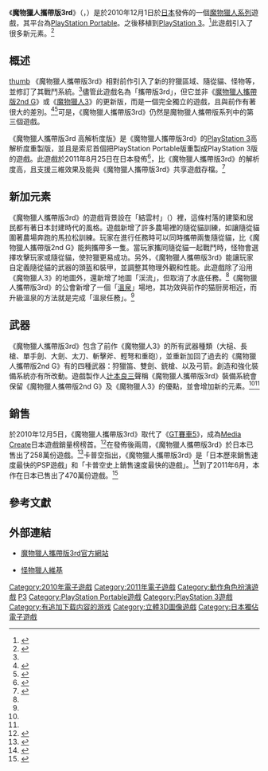 {{noteTA
| G1=Games
}}
{{Infobox VG
| title        = 魔物獵人攜帶版3rd
| japanese     = モンスターハンターポータブル3rd
| english      = Monster Hunter Portable 3rd
| image = File:Monster Hunter Portable 3rd.png
| caption      = 遊戲日本版封面
| developer    = [[卡普空|卡普空]]
| publisher    = 卡普空
| designer     =
| series       = [[魔物獵人系列|魔物獵人系列]]
| engine       = 
| released     = '''PlayStation Portable'''{{Vgrelease|JP|2010年12月1日}}'''PlayStation 3'''{{Vgrelease|JP|2011年8月25日}}
| genre        = [[動作角色扮演遊戲|動作角色扮演]]
| modes        = [[單人遊戲|單人]]，[[多人遊戲|多人]]
| platforms    = [[PlayStation_Portable|PlayStation Portable]]、[[PlayStation_3|PlayStation 3]]
}}

《'''魔物獵人攜帶版3rd'''》（{{lang-ja|モンスターハンターポータブル3rd}}，{{lang en|Monster Hunter Portable 3rd}}）是於2010年12月1日於[[日本|日本]]發佈的一個[[魔物獵人系列|魔物獵人系列]]遊戲，其平台為[[PlayStation_Portable|PlayStation Portable]]。之後移植到[[PlayStation_3|PlayStation 3]]。<ref name="PS3">{{cite web|url=http://www.andriasang.com/e/blog/2011/05/22/monster_hunter_ps3/|title=3D Monster Hunter Set For PS3|publisher=Andriasang.com|date=|accessdate=2013-03-30|archiveurl=https://archive.is/20120721162502/http://andriasang.com/comvrr/monster_hunter_ps3/|archivedate=2012-07-21|deadurl=yes}}</ref>此遊戲引入了很多新元素。<ref name="siliconera.com">{{cite web|author=By Spencer . March 16, 2010 . 12:51am |url=http://www.siliconera.com/2010/03/16/monster-hunter-portable-3rd-announced-for-psp/ |title=Monster Hunter Portable 3rd Announced For PSP [Update |publisher=Siliconera |date=2010-03-16 |accessdate=2012-02-17}}</ref>

==概述==
[[檔案:Monster_Hunter_Portable_3rd_gameplay.png|thumb]]
《魔物獵人攜帶版3rd》相對前作引入了新的狩獵區域、隨從貓、怪物等，並修訂了其戰鬥系統。<ref name="siliconera.com"/>儘管此遊戲名為「攜帶版3rd」，但它並非《[[魔物獵人攜帶版2nd_G|魔物獵人攜帶版2nd G]]》或《[[魔物獵人3|魔物獵人3]]》的更新版，而是一個完全獨立的遊戲，且與前作有著很大的差別。<ref name="andriasang.com">{{cite web|url=http://www.andriasang.com/e/blog/2010/03/17/monster_hunter_freedom_3_preview/|title=All About Monster Hunter Freedom 3|publisher=Andriasang.com|date=|accessdate=2013-03-30|archiveurl=https://archive.is/20120721100953/http://andriasang.com/comif1/monster_hunter_freedom_3_preview/|archivedate=2012-07-21|deadurl=yes}}</ref><ref name="psphyper.com">{{cite web |url=http://www.psphyper.com/psp/monster-hunter-portable-3rd-fresher-bigger-monster-hunting-experience/ |title=Monster Hunter Portable 3rd: Fresher & Bigger Monster Hunting Experience |publisher=PSPHyper |date=2010-03-28 |accessdate=2013-03-30 |archive-url=https://web.archive.org/web/20120317234130/http://www.psphyper.com/psp/monster-hunter-portable-3rd-fresher-bigger-monster-hunting-experience/ |archive-date=2012-03-17 |dead-url=yes }}</ref>可是，《魔物獵人攜帶版3rd》仍然是魔物獵人攜帶版系列中的第三個遊戲。

《魔物獵人攜帶版3rd 高解析度版》是《魔物獵人攜帶版3rd》的[[PlayStation_3|PlayStation 3]]高解析度重製版，並且是索尼首個把PlayStation Portable版重製成PlayStation 3版的遊戲。此遊戲於2011年8月25日在日本發佈<ref>{{cite web |url=http://www.andriasang.com/e/blog/2011/06/02/mhp3rd_hd_date_set/ |title=Monster Hunter Portable 3rd HD Dated and Priced |author=Anoop Gantayat |date=2011-06-02 |publisher=Andriasang |accessdate=2013-03-30 |archiveurl=https://archive.is/20120721200057/http://andriasang.com/comw0k/mhp3rd_hd_date_set/ |archivedate=2012-07-21 |deadurl=yes }}</ref>，比《魔物獵人攜帶版3rd》的解析度高，且支援三維效果及能與《魔物獵人攜帶版3rd》共享遊戲存檔。<ref>{{cite web |url=http://www.andriasang.com/e/blog/2011/05/22/monster_hunter_ps3/ |title=3D Monster Hunter Set For PS3 |author=Anoop Gantayat |date=2011-05-22 |publisher=Andriasang |accessdate=2013-03-30 |archiveurl=https://archive.is/20120721162502/http://andriasang.com/comvrr/monster_hunter_ps3/ |archivedate=2012-07-21 |deadurl=yes }}</ref>

==新加元素==
《魔物獵人攜帶版3rd》的遊戲背景設在「結雲村」（{{lang|ja|ユクモ村}}）裡，這條村落的建築和居民都有著日本封建時代的風格。遊戲新增了許多農場裡的隨從貓訓練，如讓隨從貓圍著農場奔跑的馬拉松訓練。玩家在進行任務時可以同時攜帶兩隻隨從貓，比《魔物獵人攜帶版2nd G》能夠攜帶多一隻。當玩家攜同隨從貓一起戰鬥時，怪物會選擇攻擊玩家或隨從貓，使狩獵更易成功。另外，《魔物獵人攜帶版3rd》能讓玩家自定義隨從貓的武器的頭盔和裝甲，並調整其物理外觀和性能。此遊戲除了沿用《魔物獵人3》的地圖外，還新增了地圖「渓流」，但取消了水底任務。<ref name="andriasang.com"/>《魔物獵人攜帶版3rd》的公會新增了一個「[[溫泉|溫泉]]」場地，其功效與前作的猫厨房相近，而升級溫泉的方法就是完成「溫泉任務」。<ref name="psphyper.com"/>

==武器==
《魔物獵人攜帶版3rd》包含了前作《魔物獵人3》的所有武器種類（大槌、長槍、單手劍、大劍、太刀、斬擊斧、輕弩和重砲），並重新加回了過去的《魔物獵人攜帶版2nd G》有的四種武器：狩獵笛、雙劍、銃槍、以及弓箭。創造和強化裝備系統亦有所改動。遊戲製作人[[辻本良三|辻本良三]]聲稱《魔物獵人攜帶版3rd》裝備系統會保留《魔物獵人攜帶版2nd G》及《魔物獵人3》的優點，並會增加新的元素。<ref name="andriasang.com"/><ref name="psphyper.com"/>

==銷售==
於2010年12月5日，《魔物獵人攜帶版3rd》取代了《[[GT賽車5|GT賽車5]]》，成為[[Media_Create|Media Create]]日本遊戲銷量榜榜首。<ref>{{cite web|url=http://www.metro.co.uk/tech/games/849550-games-charts-4-december-2010-gran-turismo-5-keeps-the-lead|title=Games charts 4 December 2010 – Gran Turismo 5 keeps the lead|date=2010-12-06|publisher=Metro UK|accessdate=2013-03-30|archive-url=https://web.archive.org/web/20121117040705/http://www.metro.co.uk/tech/games/849550-games-charts-4-december-2010-gran-turismo-5-keeps-the-lead|archive-date=2012-11-17|dead-url=yes}}</ref>在發佈後兩周，《魔物獵人攜帶版3rd》於日本已售出了258萬份遊戲。<ref>{{cite web|title=Level-5 Studio Ghibli 商業搭配 Tops 170,000|date=2010-12-16|author=Anoop Gantayat|publisher=Andriasang|url=http://www.andriasang.com/e/blog/2010/12/16/media_create_sales/|accessdate=2011-08-07|archiveurl=https://archive.is/20120722045746/http://andriasang.com/comsn1/media_create_sales/|archivedate=2012-07-22|deadurl=yes}}</ref>卡普空指出，《魔物獵人攜帶版3rd》是「日本歷來銷售速度最快的PSP遊戲」和「卡普空史上銷售速度最快的遊戲」。<ref name="the fastest selling game">{{cite web|title=Monster Hunter Portable 3rd Crosses 3 Million: The fastest selling title in Capcom history|date=2010-12-20|author=Anoop Gantayat|publisher=Andriasang|url=http://www.andriasang.com/e/blog/2010/12/20/mhp3rd_three_million/|accessdate=2013-03-30|archiveurl=https://archive.is/20120720131535/http://andriasang.com/comsrc/mhp3rd_three_million/|archivedate=2012-07-20|deadurl=yes}}</ref>到了2011年6月，本作在日本已售出了470萬份遊戲。<ref>{{cite web | url=http://www.capcom.co.jp/ir/english/business/million.html | title=Platinum Titles | date=2011-06-30 | accessdate=2013-03-30 | publisher=[[Capcom|Capcom]] | archive-date=2008-07-14 | archive-url=https://web.archive.org/web/20080714022921/http://ir.capcom.co.jp/english/data/million.html | dead-url=no }}</ref>

==參考文獻==
{{reflist|2}}

==外部連結==
*{{Ja}}[http://www.capcom.co.jp/monsterhunter/P3rd/ 魔物獵人攜帶版3rd官方網站]
*[http://monsterhunter.wikia.com/ 怪物獵人維基]

{{魔物獵人系列}}

{{DEFAULTSORT:Monster Hunter Portable 3rd}}
[[Category:2010年電子遊戲|Category:2010年電子遊戲]]
[[Category:2011年電子遊戲|Category:2011年電子遊戲]]
[[Category:動作角色扮演遊戲|Category:動作角色扮演遊戲]]
[[Category:魔物獵人系列|P3]]
[[Category:PlayStation_Portable遊戲|Category:PlayStation Portable遊戲]]
[[Category:PlayStation_3遊戲|Category:PlayStation 3遊戲]]
[[Category:有追加下载内容的游戏|Category:有追加下载内容的游戏]]
[[Category:立體3D圖像遊戲|Category:立體3D圖像遊戲]]
[[Category:日本獨佔電子遊戲|Category:日本獨佔電子遊戲]]